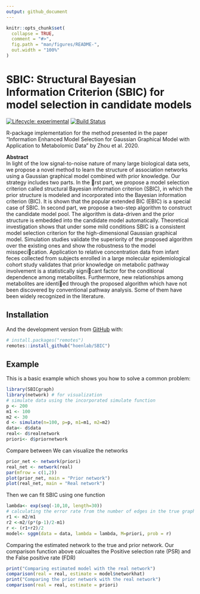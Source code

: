 ```yaml
---
output: github_document
---
```


<!-- README.md is generated from README.Rmd. Please edit that file -->

```r
knitr::opts_chunk$set(
  collapse = TRUE,
  comment = "#>",
  fig.path = "man/figures/README-",
  out.width = "100%"
)
```
# SBIC: Structural Bayesian Information Criterion (SBIC) for model selection in candidate models

<!-- badges: start -->
[![Lifecycle: experimental](https://img.shields.io/badge/lifecycle-experimental-orange.svg)](https://www.tidyverse.org/lifecycle/#experimental)
[![Build Status](https://travis-ci.org/hoenlab/SBIC.svg?branch=master)](https://travis-ci.org/hoenlab/SBIC)
<!-- badges: end -->

R-package implementation for the method presented in the paper "Information Enhanced Model Selection for Gaussian Graphical Model with Application to Metabolomic Data" by Zhou et al. 2020.

**Abstract**  
In light of the low signal-to-noise nature of many large biological data sets, we propose a novel method to learn the structure of association networks using a Gaussian graphical model combined with prior knowledge. Our strategy includes two parts. In the rst part, we propose a model selection criterion called structural Bayesian information criterion (SBIC), in which the prior structure is modeled and incorporated into the Bayesian information criterion (BIC). It is shown that the popular extended BIC (EBIC) is a special case of SBIC. In second part, we propose a two-step algorithm to construct the candidate model pool. The algorithm is data-driven and the prior structure is embedded into the candidate model automatically. Theoretical investigation
shows that under some mild conditions SBIC is a consistent model selection criterion
for the high-dimensional Gaussian graphical model. Simulation studies validate the superiority of
the proposed algorithm over the existing ones and show the robustness to the model misspecication.
Application to relative concentration data from infant feces collected from subjects enrolled
in a large molecular epidemiological cohort study validates that prior knowledge on metabolic
pathway involvement is a statistically signicant factor for the conditional dependence among
metabolites. Furthermore, new relationships among metabolites are identied through the proposed
algorithm which have not been discovered by conventional pathway analysis. Some of them
have been widely recognized in the literature.   

## Installation  
And the development version from [GitHub](https://github.com/) with:

``` r
# install.packages("remotes")
remotes::install_github("hoenlab/SBIC")
```  
## Example

This is a basic example which shows you how to solve a common problem:

```r
library(SBICgraph)  
library(network) # for visualization 
# simulate data using the incorporated simulate function  
p <- 200
m1 <- 100
m2 <- 30
d <- simulate(n=100, p=p, m1=m1, m2=m2)
data<- d$data
real<- d$realnetwork
priori<- d$priornetwork
```

Compare between 
We can visualize the networks  
```r
prior_net <- network(priori)
real_net <- network(real)
par(mfrow = c(1,2))
plot(prior_net, main = "Prior network")
plot(real_net, main = "Real network")
```

Then we can fit SBIC using one function
```r
lambda<- exp(seq(-10,10, length=30))
# calculating the error rate from the number of edges in the true graph and the number of discordant pairs 
r1 <- m2/m1
r2 <-m2/(p*(p-1)/2-m1)
r <- (r1+r2)/2
model<- sggm(data = data, lambda = lambda, M=priori, prob = r)
```

Comparing the estimated network to the true and prior network. Our comparison function above calcualtes the Positive selection rate (PSR) and the False positive rate (FDR)
```r
print("Comparing estimated model with the real network")
comparison(real = real, estimate = model$networkhat)
print("Comparing the prior network with the real network")
comparison(real = real, estimate = priori)
```


